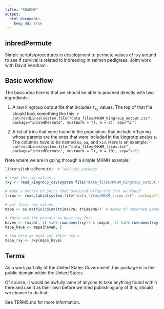 ```yaml
---
title: "README"
output: 
  html_document:
    keep_md: true
---
```


## inbredPermute

Simple scripts/procedures in development to permute values of rxy around to
see if survival is related to inbreeding in salmon pedigrees.  Joint work 
with David Vendrami.

## Basic workflow

The basic idea here is that we should be able to proceed directly with two ingredients:

1. A raw kingroup output file that includes $r_{xy}$ values.  The top of that file should
    look something like this:
    ```r
    cat(readLines(system.file("data_files/MKHM_kingroup_output.csv", package="inbredPermute", mustWork = T), n = 8), sep="\n")
    ```

1. A list of trios that were found in the population, that include offspring whose
    parents are the ones that were included in the kingroup analysis.  The columns have to
    be named `ma`, `pa`, and `kid`.  Here is an example:
    ```r
    cat(readLines(system.file("data_files/MKHM_trios.txt", package="inbredPermute", mustWork = T), n = 10), sep="\n")
    ```


Note where we are in going through a simple MKMH example:
```r
library(inbredPermute)  # load the package

# read the rxy values
rxy <- read_kingroup_csv(system.file("data_files/MKHM_kingroup_output.csv", package="inbredPermute", mustWork = T), ItalianCommas = TRUE)

# make a matrix of pairs that produced offspring that we found
trios <- read.table(system.file("data_files/MKHM_trios.txt", package="inbredPermute", mustWork = T), header = T, sep="\t", stringsAsFactors=F)

# get their rxy values
mapa <- as.matrix(cbind(trios$Pa, trios$Ma))  # names of observed parents

# these are the parents we have rxy for:
havem <- (mapa[, 1] %in% rownames(rxy)) & (mapa[, 2] %in% rownames(rxy))
mapa_have <- mapa[havem, ]

# and here we pick out their rxy's
mapa_rxy <- rxy[mapa_have]
```
## Terms 

As a work partially of the United States Government, this package is in the
public domain within the United States. 

Of course, it would be awfully lame of anyone to take anything found within
here and use it as their own before we tried publishing any of this, should
we choose to do that.

See TERMS.md for more information.

